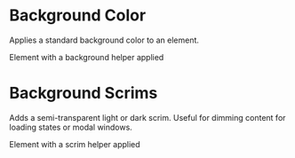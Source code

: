
<Meta title="Style/Helper Classes/Background" />

# Background Color

Applies a standard background color to an element.

<Story name="Background Color">
  <ClassExample signature="bgColor--<color>" classCategory={bgColor}>
    <div>Element with a background helper applied</div>
  </ClassExample>
</Story>

# Background Scrims

Adds a semi-transparent light or dark scrim. Useful for dimming content for loading states or modal windows.

<Story name="Background Scrim">
  <ClassExample signature="scrim--<color>" classCategory={scrim}>
    <div>Element with a scrim helper applied</div>
  </ClassExample>
</Story>
